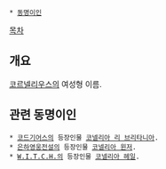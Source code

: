  * [[동명이인]]

[[목차]]
== 개요 ==
[[코르넬리우스]]의 여성형 이름.

== 관련 동명이인 ==
 * [[코드기어스]]의 등장인물 [[코넬리아 리 브리타니아]].
 * [[은하영웅전설]]의 등장인물 [[코넬리아 윈저]].
 * [[W.I.T.C.H.]]의 등장인물 [[코넬리아 헤일]].
